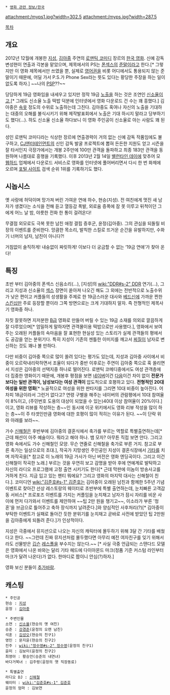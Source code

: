  * [[영화 관련 정보/한국]]

attachment:/myps1.jpg?width=302.5   attachment:/myps.jpg?width=287.5
 
[[목차]]
== 개요 ==
2012년 12월에 개봉한 [[지성]], [[김아중]] 주연의 [[로맨틱 코미디]] 장르의 [[한국 영화]]. 신예 감독 변성현이 연출과 각본을 맡았으며, 제목에서의 PS는 [[폰섹스]]의 [[준말]]이라고 한다.[* 그렇지만 이 영화 제목에서만 쓰였을 뿐, 실제로 [[영어]]권을 비롯 어디에서도 통용되지 않는 준말이기 때문에, 어딜 가서 P.S.가 Phone Sex라는 뜻도 있다는 황당한 주장을 하는 일이 없도록 하자.] ~~나의 [[PSP]]??~~ 

당당하게 19금 영화임을 내세우고 있지만 정작 19금 [[노출]]을 하는 것은 조연인 [[신소율]]이고,[* 그래도 신소율 노출 떡밥 덕분에 인터넷에서 영화 다운로드 건 수는 꽤 흥했다.] 김아중은 [[속옷]] 정도의 수위로 노출하는데 그친다. 김아중도 혹여나 자신의 노출을 기대하는 대중의 오해를 불식시키기 위해 제작발표회에서 노출은 기대 하시지 말라고 당부하기도 했다(…). 하도 신소율 신소율 하다보니 이 영화 주인공이 신소율로 아는 사람도 꽤 된다.

성인 로맨틱 코미디라는 식상한 장르에 연출경력이 거의 없는 신예 감독 작품임에도 불구하고, [[CJ엔터테인먼트]]의 신인 감독 발굴 프로젝트에 뽑혀 든든한 지원도 얻고 시즌을 잘 타서인지 극장가에서는 개봉 2주만에 100만 관객을 돌파하고 최종 183만 관객을 동원하며 나름대로 흥행을 기록했다. 이후 2013년 2월 14일 [[밸런타인 데이]]에 맞추어 모 [[웹하드]] 업체에서 다운로드 서비스로 영화를 인터넷에 풀어버리면서 다시 한 번 화제에 오르며 [[포털 사이트]] 검색 순위 1위를 기록하기도 했다.   

== 시놉시스 ==
{{{#!html
<object width="480" height="360"><param name="movie" value="http://www.youtube.com/v/29prqPkAgys?version=3&amp;hl=en_US&amp;rel=0"></param><param name="allowFullScreen" value="true"></param><param name="allowscriptaccess" value="always"></param><embed src="http://www.youtube.com/v/29prqPkAgys?version=3&amp;hl=en_US&amp;rel=0" type="application/x-shockwave-flash" width="480" height="360" allowscriptaccess="always" allowfullscreen="true"></embed></object>
}}}

옛 사랑에 허덕이며 망가져 버린 가여운 연애 하수, 현승(지성).
전 여친에게 멋진 새 남자가 생겼다는 소식을 전해 듣고 열등감 폭발, 외로움 증폭에 잠 못 이루고 뒤척이던 그에게 어느 날 밤, 야릇한 전화 한 통이 걸려온다!

무결점 외모로도 극복 못한 남친 애정 결핍 증후군, 윤정(김아중).
그의 관심을 되돌릴 비장의 이벤트를 준비한다.
앙큼한 목소리, 발칙한 스킬로 뜨거운 순간을 유발하지만, 수화기 너머의 남자, 남친이 아니다?!

거침없이 솔직하게! 내숭없이 짜릿하게!
이보다 더 궁금할 수 없는 ‘19금 연애’가 찾아 온다!

== 특징 ==
초반 부터 김아중의 폰섹스 신음소리(…), [지성]의 [[wiki:"DDR#s-2" DDR]] 연기(…), 그리고 지성과 신소율의 [[섹스]] 장면이 쏟아져 나오긴 해도 그 외에는 전반적으로 노출수위가 낮은 편이고 커플들의 성생활을 주제로 한 19금스러운 대사와 [[베드신]]에 가까운 찐한 [[스킨십]]만 주로 등장할 뿐이라 그쪽 방면으로는 크게 기대하지 말자. 즉 전형적인 제목사기 영화중 하나.

자칫 잘못하면 지저분한 [[B급]] 영화로 만들어 버릴 수 있는 19금 소재를 의외로 깔끔하게 잘 다루었으며[* 엄밀하게 말하자면 관객몰이용 떡밥으로만 사용했다.], 영화에서 보여주는 오래된 커플들의 속마음을 잘 표현한 현실성 있는 스토리가 실제 관객들의 평에서도 공감을 얻는 분위기다. 특히 지성이 기존의 젠틀한 이미지를 깨고서 [[찌질이]] 남자로 변신하는 것도 꽤나 볼 만하다.

다만 비중이 김아중 쪽으로 많이 쏠려 있다는 평가도 있는데, 지성과 김아중 사이에서 비중이 오르락내리락하면서 조율이 되다가 중반 이후로는 주연이 김아중 쪽으로 훅 쏠리면서 지성은 김아중의 선택지중 하나로 떨어진다. 로맨틱 코메디중에서도 여성 관객층에 더 집중한 영화이기 때문에, 개봉후 평점을 보면 [http://movie.naver.com/movie/bi/mi/point.nhn?code=90885#tab 네이버]이건 [http://movie.daum.net/moviedetail/moviedetailNetizenPoint.do?movieId=69771&type=after&t__nil_NetizenPoint_after=menuName 다음]이건 차이 없이 '''전문가보다는 일반 관객이, 남성보다는 여성 관객이''' 압도적으로 호평하고 있다. '''전형적인 20대 여성을 위한 영화'''[* 노골적으로 여성을 위한 판타지를 그리면 10대 비중이 높아진다. 어차피 18금이라서 그런거 없다고? 연령 구별을 해주는 네이버의 관람평에서 10대 참여율이 8%이고, (주민번호 도용의 대상이 되었을 수 있는)40대 이상 참여율이 20%이다.]이고, 영화 리뷰를 작성하는 층~~인 동시에 이곳 위키에서도 영화 리뷰 작성을 많이 하는 층~~이 주 타겟인만큼 영화에 대한 호평이 많이 적히는 이유가 된다. ~~이 단락 위와 아래를 보라~~. 

가수 [[신해철]]은 후반부에 김아중의 결혼식에서 축가를 부르는 역할로 특별출연하는데[* 근데 패션이 아주 예술이다. 뭐라고 해야 하나. 뱀 모자? 아무튼 직접 보면 안다. 그리고 영화 속에서도 가수 신해철인 모양. 무슨 연줄로 신해철을 축가로 부른 거지. 참고로 부른 축가는 일상으로의 초대.], 작곡가 지망생인 주인공인 지성이 결혼식장에서 [[기타]]를 치며 자작곡을[* 참고로 이 노래의 19금 가사가 아닌 버전은 영화 엔딩곡이다. 그리고 이건 신해철이 작곡한 노래.] 부르는 것을 우연히 보고 감명을 받아 후에 연예계로 발탁하고 자신의 라디오 프로그램에 고정 출연 시키기도 한다[* 근데 막판에 이놈이 방송사고를 거하게 친다. 지금 입고 있는 팬티 뭐에요? 그리고 영화의 마지막 대사는 신해철이 친다.]. 코미디언 [[wiki:"김준호#s-1" 김준호]]는 김아중이 오래된 남친과 함께한 5주년 기념 이벤트로 찾아간 선상 레스토랑의 웨이터로 초반부에 특별 출연하는데, 눈치빠른 고객감동 서비스[* 프로포즈 이벤트를 가지는 커플임을 눈치채고 남자가 잠시 자리를 비운 사이에 먼저 다가와서 이벤트를 제안하여 ~~팁 2만 원을 챙기고~~, 이소라가 부른 '청혼'을 브금으로 틀어주고 축하 장식까지 날려준다.]와 양심적인 사후처리(?)[* 김아중이 부탁한 이벤트가 실패로 돌아간 듯한 분위기를 눈치채고 곧바로 사전에 받았던 팁 2만원을 김아중에게 되돌려 준다.]가 인상적이다. 

지성은 극중에서 뮤지션으로 나오는 자신의 캐릭터에 몰두하기 위해 3달 간 기타를 배웠다고 한다. ~~그런데 진짜 뮤지션처럼 몰두했다면 아무리 예전 여자친구를 잊기 위해서라도 선물받은 [[깁슨]] [[레스폴]]을 부수지는 않는다.~~ [* 사실 극중 언급되는 스탠다드 모델은 영화에서 나온 바와는 달리 기타 헤드에 다이아몬드 마크(정품 기준 커스텀 라인부터 마크가 달려 나온다)가 없다. 한마디로 짭이니 안심(?)하자.]

영화 보신 분들이 [[추가바람]].

== 캐스팅 ==
 * 주인공
 현승 : [[지성]]
 윤정 : [[김아중]]

 * 주변인물
 소연 : [[신소율]](현승의 옛 여친)
 승준 : [[강경준]](윤정의 오랜 남친)
 석훈 : [[김성오]](현승의 친구1)
 영민 : 문지윤(현승의 친구2)
 진주 : [[wiki:"정수영#s-2" 정수영]](윤정의 친구1)
 윤미 : 김보미(윤정의 친구2)
 최영아 : 황승언(승준의 내연녀)
 바다거북녀 : 김주령(윤정의 옛 직장동료)

 * 특별출연
 라디오 DJ : [[신해철]]
 웨이터 : [[wiki:"김준호#s-1" 김준호]]
 윤정의 엄마 : 김보연
